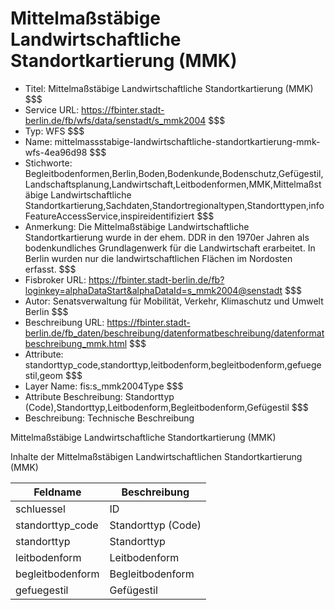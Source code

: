 # Mittelmaßstäbige Landwirtschaftliche Standortkartierung (MMK)
- Titel: Mittelmaßstäbige Landwirtschaftliche Standortkartierung (MMK) $$$
- Service URL: https://fbinter.stadt-berlin.de/fb/wfs/data/senstadt/s_mmk2004 $$$
- Typ: WFS $$$
- Name: mittelmassstabige-landwirtschaftliche-standortkartierung-mmk-wfs-4ea96d98 $$$
- Stichworte: Begleitbodenformen,Berlin,Boden,Bodenkunde,Bodenschutz,Gefügestil,Landschaftsplanung,Landwirtschaft,Leitbodenformen,MMK,Mittelmaßstäbige Landwirtschaftliche Standortkartierung,Sachdaten,Standortregionaltypen,Standorttypen,infoFeatureAccessService,inspireidentifiziert $$$
- Anmerkung: Die Mittelmaßstäbige Landwirtschaftliche Standortkartierung wurde in der ehem. DDR in den 1970er Jahren als bodenkundliches Grundlagenwerk für die Landwirtschaft erarbeitet. In Berlin wurden nur die landwirtschaftlichen Flächen im Nordosten erfasst. $$$
- Fisbroker URL: https://fbinter.stadt-berlin.de/fb?loginkey=alphaDataStart&alphaDataId=s_mmk2004@senstadt $$$
- Autor: Senatsverwaltung für Mobilität, Verkehr, Klimaschutz und Umwelt Berlin $$$
- Beschreibung URL: https://fbinter.stadt-berlin.de/fb_daten/beschreibung/datenformatbeschreibung/datenformatbeschreibung_mmk.html $$$
- Attribute: standorttyp_code,standorttyp,leitbodenform,begleitbodenform,gefuegestil,geom $$$
- Layer Name: fis:s_mmk2004Type $$$
- Attribute Beschreibung: Standorttyp (Code),Standorttyp,Leitbodenform,Begleitbodenform,Gefügestil $$$
- Beschreibung: Technische Beschreibung 

Mittelmaßstäbige Landwirtschaftliche Standortkartierung (MMK)

Inhalte der Mittelmaßstäbigen Landwirtschaftlichen Standortkartierung (MMK)

| Feldname          | Beschreibung       |
| ----------------- | ------------------ |
| schluessel        | ID                 |
| standorttyp\_code | Standorttyp (Code) |
| standorttyp       | Standorttyp        |
| leitbodenform     | Leitbodenform      |
| begleitbodenform  | Begleitbodenform   |
| gefuegestil       | Gefügestil         | $$$
